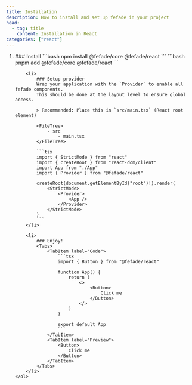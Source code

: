```yaml
---
title: Installation
description: How to install and set up fefade in your project
head:
  - tag: title
    content: Installation in React
categories: ["react"]
---
```



<Steps>
    <ol>
        <li>
            ### Install
            <Tabs>
                <TabItem label="npm" icon="npm">
                    ```bash
                    npm install @fefade/core @fefade/react
                    ```
                </TabItem>
                <TabItem label="pnpm" icon="pnpm">
                    ```bash
                    pnpm add @fefade/core @fefade/react
                    ```
                </TabItem>
            </Tabs>
        </li>

        <li>
            ### Setup provider
            Wrap your application with the `Provider` to enable all fefade components.
            This should be done at the layout level to ensure global access.

            > Recommended: Place this in `src/main.tsx` (React root element)

            <FileTree>
                - src
                    - main.tsx
            </FileTree>

            ```tsx
            import { StrictMode } from "react"
            import { createRoot } from "react-dom/client"
            import App from "./App"
            import { Provider } from "@fefade/react"

            createRoot(document.getElementById("root")!).render(
                <StrictMode>
                    <Provider>
                        <App />
                    </Provider>
                </StrictMode>
            )
            ```
        </li>

        <li>
            ### Enjoy!
            <Tabs>
                <TabItem label="Code">
                    ```tsx
                    import { Button } from "@fefade/react"

                    function App() {
                        return (
                            <>
                                <Button>
                                    Click me
                                </Button>
                            </>
                        )
                    }

                    export default App
                    ```
                </TabItem>
                <TabItem label="Preview">
                    <Button>
                        Click me
                    </Button>
                </TabItem>
            </Tabs>
        </li>
    </ol>

</Steps>
